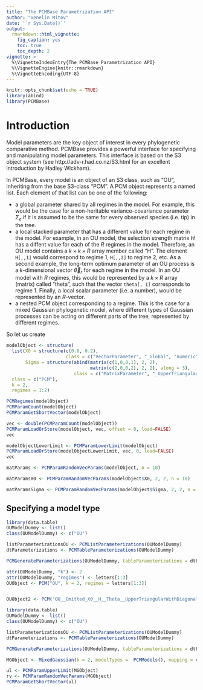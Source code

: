 ```yaml
---
title: "The PCMBase Parametrization API"
author: "Venelin Mitov"
date: '`r Sys.Date()`'
output: 
  rmarkdown::html_vignette:
    fig_caption: yes
    toc: true
    toc_depth: 2
vignette: >
  %\VignetteIndexEntry{The PCMBase Parametrization API}
  %\VignetteEngine{knitr::rmarkdown}
  %\VignetteEncoding{UTF-8}
---
```


<!--
# Copyright 2016 Venelin Mitov
#
# This file is part of PCMBase.
#
# PCMBase is free software: you can redistribute it and/or modify
# it under the terms of the GNU General Public License as published by
# the Free Software Foundation, either version 3 of the License, or
# (at your option) any later version.
#
# PCMBase is distributed in the hope that it will be useful,
# but WITHOUT ANY WARRANTY; without even the implied warranty of
# MERCHANTABILITY or FITNESS FOR A PARTICULAR PURPOSE.  See the
# GNU General Public License for more details.
#
# You should have received a copy of the GNU General Public License
# along with PCMBase.  If not, see <http://www.gnu.org/licenses/>.
-->

```r
knitr::opts_chunk$set(echo = TRUE)
library(abind)
library(PCMBase)
```

# Introduction
Model parameters are the key object of interest in every phylogenetic comparative method. PCMBase provides a powerful interface for specifying and manipulating model parameters. This interface is based on the S3 object system (see http://adv-r.had.co.nz/S3.html for an excellent introduction by Hadley Wickham).

In PCMBase, every model is an object of an S3 class, such as "OU", inheriting from the base S3-class "PCM". A PCM object represents a named list. Each element of that list can be one of the following:

- a global parameter shared by all regimes in the model. For example, this would
be the case for a non-heritable variance-covariance parameter $\Sigma_{e}$ if it is assumed to be the same for every observed species (i.e. tip) in the tree. 
- a local stacked parameter that has a different value for each regime in the model. For example, in an OU model, the selection strength matrix $H$ has a diffent value for each of the $R$ regimes in the model. Therefore, an OU model contains a $k\times k\times R$ array member called "H". The element `H[,,1]` would correspond to regime 1, `H[,,2]` to regime 2, etc. As a second example, the long-term optimum parameter of an OU process is a $k$-dimensional vector $\vec{\theta}_{r}$ for each regime in the model. In an OU model with $R$ regimes, this would be represented by a $k\times R$ array (matrix) called "theta", such that the vector `theta[, 1]` corresponds to regime 1. Finally, a local scalar parameter (i.e. a number), would be represented by an $R$-vector.
- a nested PCM object corresponding to a regime. This is the case for a mixed Gaussian phylogenetic model, where different types of Gaussian processes can be acting on different parts of the tree, represented by different regimes. 

So let us create

```r
modelObject <- structure(
  list(X0 = structure(c(0.0, 0.2),
                      class = c("VectorParameter", "_Global", "numeric")),
       Sigma = structure(abind(matrix(c(1,0,0,1), 2, 2),
                               matrix(c(2,0,0,2), 2, 2), along = 3),
                         class = c("MatrixParameter", "_UpperTriangularWithDiagonal", "_WithNonNegativeDiagonal", "matrix"))),
  class = c("PCM"),
  k = 2,
  regimes = 1:2)

PCMRegimes(modelObject)
PCMParamCount(modelObject)
PCMParamGetShortVector(modelObject)

vec <- double(PCMParamCount(modelObject))
PCMParamLoadOrStore(modelObject, vec, offset = 0, load=FALSE)
vec

modelObjectLowerLimit <- PCMParamLowerLimit(modelObject)
PCMParamLoadOrStore(modelObjectLowerLimit, vec, 0, load=FALSE)
vec

matParams <- PCMParamRandomVecParams(modelObject, n = 10)

matParamsX0 <- PCMParamRandomVecParams(modelObject$X0, 2, 2, n = 10)

matParamsSigma <- PCMParamRandomVecParams(modelObject$Sigma, 2, 2, n = 10)
```
## Specifying a model type
```r
library(data.table)
OUModelDummy <- list()
class(OUModelDummy) <- c("OU")

listParameterizationsOU <- PCMListParameterizations(OUModelDummy)
dtParameterizations <- PCMTableParameterizations(OUModelDummy)

PCMGenerateParameterizations(OUModelDummy, tableParameterizations = dtParameterizations[1:10])

attr(OUModelDummy, "k") <- 2
attr(OUModelDummy, "regimes") <- letters[1:3]
OUObject <- PCM("OU", k = 2, regimes = letters[1:3])


OUObject2 <- PCM("OU__Omitted_X0__H__Theta__UpperTriangularWithDiagonal_WithNonNegativeDiagonal_Sigma_x__UpperTriangularWithDiagonal_WithNonNegativeDiagonal_Sigmae_x", k = 2, regimes = letters[1:3])
```
```r
library(data.table)
OUModelDummy <- list()
class(OUModelDummy) <- c("OU")

listParameterizationsOU <- PCMListParameterizations(OUModelDummy)
dtParameterizations <- PCMTableParameterizations(OUModelDummy)

PCMGenerateParameterizations(OUModelDummy, tableParameterizations = dtParameterizations[1:10])

MGObject <- MixedGaussian(k = 2, modelTypes =  PCMModels(), mapping = c(1, 3, 5))

ul <- PCMParamUpperLimit(MGObject)
rv <- PCMParamRandomVecParams(MGObject)
PCMParamGetShortVector(ul)
```
